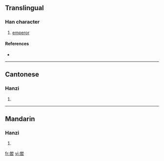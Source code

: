 {{see|嚳}}
==Translingual==

===Han character===
{{Han char|rn=30|rad=口|as=09|sn=12|four=|canj=火月竹土口 (FBHGR)}}

# [[emperor]]

====References====
* {{Han ref|kx=0201.121|hdz=10662.010|uh=55BE|ud=21950}}

----

==Cantonese==

===Hanzi===
{{yue-hanzi|jyut=|y=guk1}}

# {{defn|Cantonese}}

----

==Mandarin==

===Hanzi===
{{cmn-hanzi|tra=嚳|pin=[[kù]] ([[ku4]]), [[xiāo]] ([[xiao1]]), [[xiào]] ([[xiao4]])|wg=k'u<sup>4</sup>, hsiao<sup>1</sup>, hsiao<sup>4</sup>}}

# {{defn|Mandarin}}

[[fr:喾]]
[[vi:喾]]